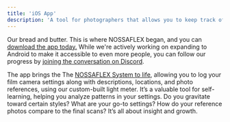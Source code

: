 ```yaml
---
title: 'iOS App'
description: 'A tool for photographers that allows you to keep track of your film photography’s meta data.'
---
```


Our bread and butter. This is where NOSSAFLEX began, and you can [download the app today.](https://apps.apple.com/au/app/nossaflex/id1523558285)
While we're actively working on expanding to Android to make it accessible to even more people,
you can follow our progress by [joining the conversation on Discord](https://discord.com/invite/wMrKxED).


The app brings the The [NOSSAFLEX System to life](nossaflex-system), allowing you to log your film camera settings 
along with descriptions, locations, and photo references, using our custom-built light meter. 
It’s a valuable tool for self-learning, helping you analyze patterns in your settings. Do you 
gravitate toward certain styles? What are your go-to settings? How do your reference photos 
compare to the final scans? It’s all about insight and growth.